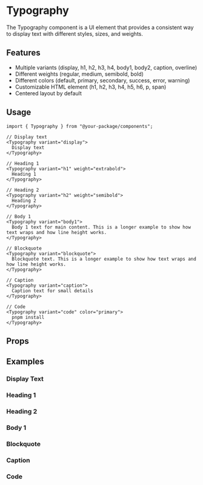 
<Meta of={TypographyStories} />

# Typography

The Typography component is a UI element that provides a consistent way to display text with different styles, sizes, and weights.

## Features

- Multiple variants (display, h1, h2, h3, h4, body1, body2, caption, overline)
- Different weights (regular, medium, semibold, bold)
- Different colors (default, primary, secondary, success, error, warning)
- Customizable HTML element (h1, h2, h3, h4, h5, h6, p, span)
- Centered layout by default

## Usage

```tsx
import { Typography } from "@your-package/components";

// Display text
<Typography variant="display">
  Display text
</Typography>

// Heading 1
<Typography variant="h1" weight="extrabold">
  Heading 1
</Typography>

// Heading 2
<Typography variant="h2" weight="semibold">
  Heading 2
</Typography>

// Body 1
<Typography variant="body1">
  Body 1 text for main content. This is a longer example to show how text wraps and how line height works.
</Typography>

// Blockquote
<Typography variant="blockquote">
  Blockquote text. This is a longer example to show how text wraps and how line height works.
</Typography>

// Caption
<Typography variant="caption">
  Caption text for small details
</Typography>

// Code
<Typography variant="code" color="primary">
  pnpm install
</Typography>
```

## Props

<Controls />

## Examples

### Display Text

<Story of={TypographyStories.Display} />

### Heading 1

<Story of={TypographyStories.Heading1} />

### Heading 2

<Story of={TypographyStories.Heading2} />

### Body 1

<Story of={TypographyStories.Body1} />

### Blockquote

<Story of={TypographyStories.blockquote} />

### Caption

<Story of={TypographyStories.Caption} />

### Code

<Story of={TypographyStories.Code} />
